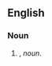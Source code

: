 {{also|guineapig|guinea pig}}
==English==

===Noun===
{{head|en|noun}}

# {{attributive form of|guinea pig|lang=en|nodot=1}}, ''noun''.